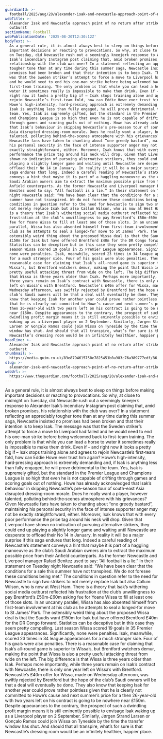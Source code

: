 ```yaml
---
guardianId: >-
  football/2025/aug/20/alexander-isak-and-newcastle-approach-point-of-no-return-after-strikers-latest-outburst
webTitle: >-
  Alexander Isak and Newcastle approach point of no return after striker’s
  outburst
sectionName: Football
webPublicationDate: '2025-08-20T12:30:12Z'
bodyText: >-
  As a general rule, it is almost always best to sleep on things before making
  important decisions or reacting to provocations. So why, at close to midnight
  on Tuesday, did Newcastle rush out a seemingly kneejerk response to Alexander
  Isak’s incendiary Instagram post claiming that, amid broken promises, his
  relationship with the club was over? In a statement reflecting an appreciably
  tougher tone than at any time during this summer saga, Newcastle insisted no
  promises had been broken and that their intention is to keep Isak. The message
  was that the Sweden striker’s attempt to force a move to Liverpool had failed
  and he would need to end his one-man strike before being welcomed back to
  first-team training. The only problem is that while you can lead a horse to
  water it sometimes really is impossible to make them drink. Even if – and
  right now it looks a pretty big if – Isak stops training alone and agrees to
  rejoin Newcastle’s first-team fold, how can Eddie Howe ever trust him again?
  Howe’s high-intensity, hard‑pressing approach is extremely demanding and, if
  Isak is anything less than fully engaged, he will prove detrimental to the
  team. Yes, Isak is supremely gifted, but the standard in the Premier League
  and Champions League is so high that even he is not capable of drifting
  through games and scoring goals out of nothing. Howe has already acknowledged
  that Isak’s behaviour in skipping Newcastle’s pre-season tour of south-east
  Asia disrupted dressing‑room morale. Does he really want a player, however
  talented, polluting behind‑the‑scenes atmosphere with his grievances? Given
  Newcastle fans have taken to chanting about “one greedy bastard”, maintaining
  his personal security in the face of intense supporter anger may not be
  exactly straightforward, either. Moreover, Isak knows that with every poor
  performance the price tag around his neck will drop. Given that Liverpool have
  shown no indication of pursuing alternative strikers, they could end up
  playing a slightly longer game and waiting until Newcastle are desperate to
  offload their No 14 in January. In reality it will be a major surprise if this
  saga endures that long. Indeed a careful reading of Newcastle’s statement
  conveys a hint that maybe it is part of a haggling manoeuvre as the club’s
  Saudi Arabian owners aim to extract the maximum possible price from their
  Anfield counterparts. As the former Newcastle and Liverpool manager Rafael
  Benítez used to say: “All football is a lie.” In their statement on Tuesday
  night Newcastle said: “We have been clear that the conditions for a sale this
  summer have not transpired. We do not foresee these conditions being met.” The
  conditions in question refer to the need for Newcastle to sign two strikers to
  not merely replace Isak but also Callum Wilson, who is now at West Ham. There
  is a theory that Isak’s withering social media outburst reflected his
  frustration at the club’s unwillingness to pay Brentford’s £50m-£60m asking
  fee for Yoane Wissa to fill at least one of those slots. In an uncanny
  parallel, Wissa has also absented himself from first-team involvement at his
  club as he attempts to seal a longed‑for move to St James’ Park. The
  ostensibly weird thing about the proposed Wissa deal is that the Saudis want
  £150m for Isak but have offered Brentford £40m for the DR Congo forward.
  Statistics can be deceptive but in this case they seem pretty compelling. Last
  season Wissa scored 19 goals in 35 Premier League appearances. Significantly,
  none were penalties. Isak, meanwhile, scored 23 times in 34 league appearances
  for a much stronger side. Four of his goals were also penalties. There is a
  reasonable case for claiming that Isak’s all-round game is superior to
  Wissa’s, but Brentford watchers demur, making the point that Wissa is also a
  pretty useful attacking threat from wide on the left. The big difference is
  that Wissa is three years older than Isak. Perhaps more importantly, while
  three years remain on Isak’s contract with Newcastle, there is only one year
  left on Wissa’s with Brentford. Newcastle’s £40m offer for Wissa, made on
  Wednesday afternoon, was swiftly rejected by Brentford but the hope of the
  club’s Saudi owners will be that a deal will eventually be done. They also
  know that keeping Isak for another year could prove rather pointless given
  that he is clearly not committed to Howe’s cause and next summer’s price for a
  then 26-year-old with two years left on his contract is going to be nowhere
  near £150m. Despite appearances to the contrary, the prospect of such a
  dwindling profit margin means it is still eminently possible to envisage Isak
  waking up as a Liverpool player on 2 September. Similarly, Jørgen Strand
  Larsen or Gonçalo Ramos could join Wissa on Tyneside by the time the transfer
  window has shut. And should that all transpire, what’s for sure is that
  Newcastle’s dressing room would be an infinitely healthier, happier place.
headline: >-
  Alexander Isak and Newcastle approach point of no return after striker’s
  outburst
thumbnail: >-
  https://media.guim.co.uk/83e8794615750e7825451b0a983c76a389777edf/86_20_2114_1691/500.jpg
slug: >-
  alexander-isak-and-newcastle-approach-point-of-no-return-after-strikers-outburst
webUrl: >-
  https://www.theguardian.com/football/2025/aug/20/alexander-isak-and-newcastle-approach-point-of-no-return-after-strikers-latest-outburst
---
```

As a general rule, it is almost always best to sleep on things before making important decisions or reacting to provocations. So why, at close to midnight on Tuesday, did Newcastle rush out a seemingly kneejerk response to Alexander Isak’s incendiary Instagram post claiming that, amid broken promises, his relationship with the club was over? In a statement reflecting an appreciably tougher tone than at any time during this summer saga, Newcastle insisted no promises had been broken and that their intention is to keep Isak. The message was that the Sweden striker’s attempt to force a move to Liverpool had failed and he would need to end his one-man strike before being welcomed back to first-team training. The only problem is that while you can lead a horse to water it sometimes really is impossible to make them drink. Even if – and right now it looks a pretty big if – Isak stops training alone and agrees to rejoin Newcastle’s first-team fold, how can Eddie Howe ever trust him again? Howe’s high-intensity, hard‑pressing approach is extremely demanding and, if Isak is anything less than fully engaged, he will prove detrimental to the team. Yes, Isak is supremely gifted, but the standard in the Premier League and Champions League is so high that even he is not capable of drifting through games and scoring goals out of nothing. Howe has already acknowledged that Isak’s behaviour in skipping Newcastle’s pre-season tour of south-east Asia disrupted dressing‑room morale. Does he really want a player, however talented, polluting behind‑the‑scenes atmosphere with his grievances? Given Newcastle fans have taken to chanting about “one greedy bastard”, maintaining his personal security in the face of intense supporter anger may not be exactly straightforward, either. Moreover, Isak knows that with every poor performance the price tag around his neck will drop. Given that Liverpool have shown no indication of pursuing alternative strikers, they could end up playing a slightly longer game and waiting until Newcastle are desperate to offload their No 14 in January. In reality it will be a major surprise if this saga endures that long. Indeed a careful reading of Newcastle’s statement conveys a hint that maybe it is part of a haggling manoeuvre as the club’s Saudi Arabian owners aim to extract the maximum possible price from their Anfield counterparts. As the former Newcastle and Liverpool manager Rafael Benítez used to say: “All football is a lie.” In their statement on Tuesday night Newcastle said: “We have been clear that the conditions for a sale this summer have not transpired. We do not foresee these conditions being met.” The conditions in question refer to the need for Newcastle to sign two strikers to not merely replace Isak but also Callum Wilson, who is now at West Ham. There is a theory that Isak’s withering social media outburst reflected his frustration at the club’s unwillingness to pay Brentford’s £50m-£60m asking fee for Yoane Wissa to fill at least one of those slots. In an uncanny parallel, Wissa has also absented himself from first-team involvement at his club as he attempts to seal a longed‑for move to St James’ Park. The ostensibly weird thing about the proposed Wissa deal is that the Saudis want £150m for Isak but have offered Brentford £40m for the DR Congo forward. Statistics can be deceptive but in this case they seem pretty compelling. Last season Wissa scored 19 goals in 35 Premier League appearances. Significantly, none were penalties. Isak, meanwhile, scored 23 times in 34 league appearances for a much stronger side. Four of his goals were also penalties. There is a reasonable case for claiming that Isak’s all-round game is superior to Wissa’s, but Brentford watchers demur, making the point that Wissa is also a pretty useful attacking threat from wide on the left. The big difference is that Wissa is three years older than Isak. Perhaps more importantly, while three years remain on Isak’s contract with Newcastle, there is only one year left on Wissa’s with Brentford. Newcastle’s £40m offer for Wissa, made on Wednesday afternoon, was swiftly rejected by Brentford but the hope of the club’s Saudi owners will be that a deal will eventually be done. They also know that keeping Isak for another year could prove rather pointless given that he is clearly not committed to Howe’s cause and next summer’s price for a then 26-year-old with two years left on his contract is going to be nowhere near £150m. Despite appearances to the contrary, the prospect of such a dwindling profit margin means it is still eminently possible to envisage Isak waking up as a Liverpool player on 2 September. Similarly, Jørgen Strand Larsen or Gonçalo Ramos could join Wissa on Tyneside by the time the transfer window has shut. And should that all transpire, what’s for sure is that Newcastle’s dressing room would be an infinitely healthier, happier place.
